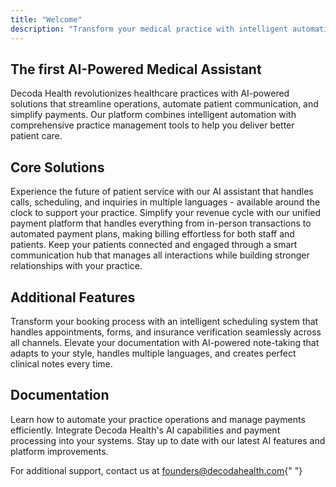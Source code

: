 ```yaml
---
title: "Welcome"
description: "Transform your medical practice with intelligent automation and seamless payment processing"
---
```


## The first AI-Powered Medical Assistant

Decoda Health revolutionizes healthcare practices with AI-powered solutions that streamline operations, automate patient communication, and simplify payments. Our platform combines intelligent automation with comprehensive practice management tools to help you deliver better patient care.

## Core Solutions

<CardGroup>
  <Card title="AI Front Desk" icon="robot" href="/help/ai-front-desk">
    Experience the future of patient service with our AI assistant that handles
    calls, scheduling, and inquiries in multiple languages - available around
    the clock to support your practice.
  </Card>
  <Card
    title="Payment Processing"
    icon="credit-card"
    href="/help/payments/processing-payments"
  >
    Simplify your revenue cycle with our unified payment platform that handles
    everything from in-person transactions to automated payment plans, making
    billing effortless for both staff and patients.
  </Card>
  <Card title="Patient Engagement" icon="users" href="/help/patient-engagement">
    Keep your patients connected and engaged through a smart communication hub
    that manages all interactions while building stronger relationships with
    your practice.
  </Card>
</CardGroup>

## Additional Features

<CardGroup>
  <Card title="Scheduling & Intake" icon="calendar" href="/help/scheduling">
    Transform your booking process with an intelligent scheduling system that
    handles appointments, forms, and insurance verification seamlessly across
    all channels.
  </Card>
  <Card title="AI Note-Taking" icon="pen-to-square" href="/help/ai-notes">
    Elevate your documentation with AI-powered note-taking that adapts to your
    style, handles multiple languages, and creates perfect clinical notes every
    time.
  </Card>
</CardGroup>

## Documentation

<CardGroup>
  <Card title="User Guides" icon="book" href="/help/introduction">
    Learn how to automate your practice operations and manage payments
    efficiently.
  </Card>
  <Card title="API Reference" icon="code" href="/api-reference/introduction">
    Integrate Decoda Health's AI capabilities and payment processing into your
    systems.
  </Card>
  <Card title="Product Updates" icon="rocket" href="/updates/changelog">
    Stay up to date with our latest AI features and platform improvements.
  </Card>
</CardGroup>

For additional support, contact us at [founders@decodahealth.com](mailto:founders@decodahealth.com){" "}
